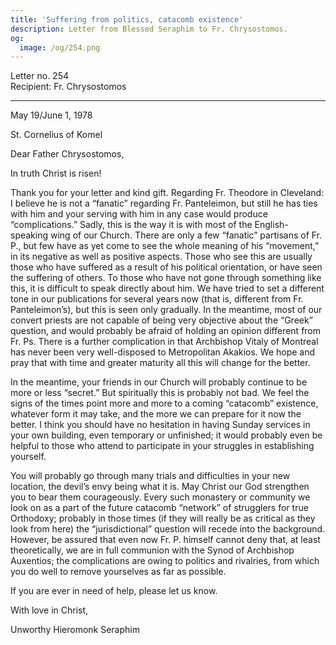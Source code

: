 ```yaml
---
title: 'Suffering from politics, catacomb existence'
description: Letter from Blessed Seraphim to Fr. Chrysostomos.
og:
  image: /og/254.png
---
```


<div style={{textAlign:'right', fontFamily:'monospace'}}>Letter no. 254</div>
<div style={{textAlign:'left', fontFamily:'monospace'}}>Recipient: Fr. Chrysostomos</div>

---

May 19/June 1, 1978

St. Cornelius of Komel

Dear Father Chrysostomos,

In truth Christ is risen!

Thank you for your letter and kind gift. Regarding Fr. Theodore in Cleveland: I believe he is not a “fanatic” regarding Fr. Panteleimon, but still he has ties with him and your serving with him in any case would produce “complications.” Sadly, this is the way it is with most of the English-speaking wing of our Church. There are only a few “fanatic” partisans of Fr. P., but few have as yet come to see the whole meaning of his “movement,” in its negative as well as positive aspects. Those who see this are usually those who have suffered as a result of his political orientation, or have seen the suffering of others. To those who have not gone through something like this, it is difficult to speak directly about him. We have tried to set a different tone in our publications for several years now (that is, different from Fr. Panteleimon’s), but this is seen only gradually. In the meantime, most of our convert priests are not capable of being very objective about the “Greek” question, and would probably be afraid of holding an opinion different from Fr. Ps. There is a further complication in that Archbishop Vitaly of Montreal has never been very well-disposed to Metropolitan Akakios. We hope and pray that with time and greater maturity all this will change for the better.

In the meantime, your friends in our Church will probably continue to be more or less “secret.” But spiritually this is probably not bad. We feel the signs of the times point more and more to a coming “catacomb” existence, whatever form it may take, and the more we can prepare for it now the better. I think you should have no hesitation in having Sunday services in your own building, even temporary or unfinished; it would probably even be helpful to those who attend to participate in your struggles in establishing yourself.

You will probably go through many trials and difficulties in your new location, the devil’s envy being what it is. May Christ our God strengthen you to bear them courageously. Every such monastery or community we look on as a part of the future catacomb “network” of strugglers for true Orthodoxy; probably in those times (if they will really be as critical as they look from here) the “jurisdictional” question will recede into the background. However, be assured that even now Fr. P. himself cannot deny that, at least theoretically, we are in full communion with the Synod of Archbishop Auxentios; the complications are owing to politics and rivalries, from which you do well to remove yourselves as far as possible.

If you are ever in need of help, please let us know.

With love in Christ,

Unworthy Hieromonk Seraphim